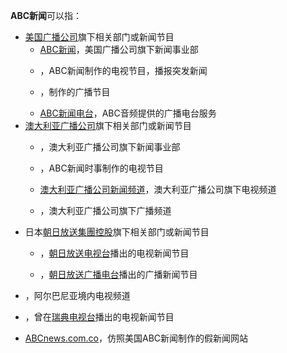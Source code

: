 {{not|阿贝赛报}}
'''ABC新闻'''可以指：

* [[美国广播公司|美国广播公司]]旗下相关部门或新闻节目
** [[ABC新闻|ABC新闻]]，美国广播公司旗下新闻事业部
** {{link-en|ABC新闻直播|ABC News Live}}，ABC新闻制作的电视节目，播报突发新闻
** {{link-en|ABC新闻现场|ABC News Now (radio network)}}，{{link-en|ABC音频|ABC Radio}}制作的广播节目
** [[ABC新闻电台|ABC新闻电台]]，ABC音频提供的广播电台服务
* [[澳大利亚广播公司|澳大利亚广播公司]]旗下相关部门或新闻节目
** {{Link-en|ABC新闻时事|ABC News and Current Affairs}}，澳大利亚广播公司旗下新闻事业部
** {{tsl|en|ABC News (Australia)|ABC新闻 (澳大利亚)}}，ABC新闻时事制作的电视节目
** [[澳大利亚广播公司新闻频道|澳大利亚广播公司新闻频道]]，澳大利亚广播公司旗下电视频道
** {{tsl|en|ABC NewsRadio|澳大利亚广播公司新闻广播}}，澳大利亚广播公司旗下广播频道
* 日本[[朝日放送集團控股|朝日放送集團控股]]旗下相关部门或新闻节目
** {{tsl|ja|ABCニュース (朝日放送テレビ)|ABC新闻 (朝日放送电视台)}}，[[朝日放送电视台|朝日放送电视台]]播出的电视新闻节目
** {{tsl|ja|ABCニュース (朝日放送ラジオ)|ABC新闻 (朝日放送广播电台)}}，[[朝日放送广播电台|朝日放送广播电台]]播出的广播新闻节目
* {{tsl|en|ABC News (Albanian TV channel)|ABC新闻 (阿尔巴尼亚)}}，阿尔巴尼亚境内电视频道
* {{tsl|en|ABC (Swedish TV programme)|ABC (瑞典电视节目)}}，曾在[[瑞典电视台|瑞典电视台]]播出的电视新闻节目
* [[ABCnews.com.co|ABCnews.com.co]]，仿照美国ABC新闻制作的假新闻网站

{{disambig|cat=中文非中文混合名称消歧义}}